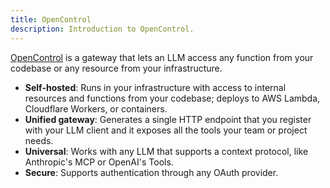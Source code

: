 ```yaml
---
title: OpenControl
description: Introduction to OpenControl.
---
```


[OpenControl](/) is a gateway that lets an LLM access any function from your codebase or any resource from your infrastructure.

- **Self-hosted**: Runs in your infrastructure with access to internal resources and functions from your codebase; deploys to AWS Lambda, Cloudflare Workers, or containers.
- **Unified gateway**: Generates a single HTTP endpoint that you register with your LLM client and it exposes all the tools your team or project needs.
- **Universal**: Works with any LLM that supports a context protocol, like Anthropic's MCP or OpenAI's Tools.
- **Secure**: Supports authentication through any OAuth provider.
